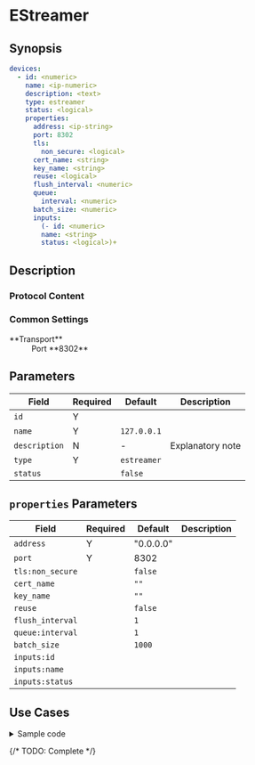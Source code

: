 # EStreamer

## Synopsis

```yaml
devices:
  - id: <numeric>
    name: <ip-numeric>
    description: <text>
    type: estreamer
    status: <logical>
    properties:
      address: <ip-string>
      port: 8302
      tls:
        non_secure: <logical>
      cert_name: <string>
      key_name: <string>
      reuse: <logical>
      flush_interval: <numeric>
      queue:
        interval: <numeric>
      batch_size: <numeric>
      inputs:
        (- id: <numeric>
        name: <string>
        status: <logical>)+
```

## Description

### Protocol Content

### Common Settings

<dl>
  <dt>**Transport**</dt>
  <dd>Port **8302**</dd>
</dl>

## Parameters

|Field|Required|Default|Description|
|---|---|---|---|
|`id`|Y|||
|`name`|Y|`127.0.0.1`||
|`description`|N|-|Explanatory note|
|`type`|Y|`estreamer`||
|`status`||`false`||

## `properties` Parameters

|Field|Required|Default|Description|
|---|---|---|---|
|`address`|Y|"0.0.0.0"||
|`port`|Y|8302||
|`tls:non_secure`||`false`||
|`cert_name`||`""`||
|`key_name`||`""`||
|`reuse`||`false`||
|`flush_interval`||`1`||
|`queue:interval`||`1`||
|`batch_size`||`1000`||
|`inputs:id`||||
|`inputs:name`||||
|`inputs:status`||||

## Use Cases

<details>
<summary>Sample code</summary>
```yaml
```
</details>

{/* TODO: Complete */}